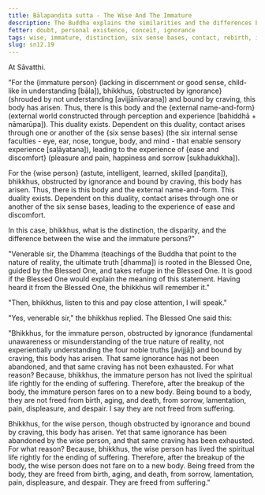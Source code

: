 ```yaml
---
title: Bālapaṇḍita sutta - The Wise And The Immature
description: The Buddha explains the similarities and the differences between the wise and the immature persons through dependent co-arising.
fetter: doubt, personal existence, conceit, ignorance
tags: wise, immature, distinction, six sense bases, contact, rebirth, ignorance, craving, dependent co-arising, suffering, dukkha, sn, sn12
slug: sn12.19
---
```


At Sāvatthi.

"For the \{immature person} (lacking in discernment or good sense, child-like in understanding [bāla]), bhikkhus, \{obstructed by ignorance} (shrouded by not understanding [avijjānīvaraṇa]) and bound by craving, this body has arisen. Thus, there is this body and the \{external name-and-form} (external world constructed through perception and experience [bahiddhā + nāmarūpa]). This duality exists. Dependent on this duality, contact arises through one or another of the \{six sense bases} (the six internal sense faculties - eye, ear, nose, tongue, body, and mind - that enable sensory experience [saḷāyatana]), leading to the experience of \{ease and discomfort} (pleasure and pain, happiness and sorrow [sukhadukkha]).

For the \{wise person} (astute, intelligent, learned, skilled [paṇḍita]), bhikkhus, obstructed by ignorance and bound by craving, this body has arisen. Thus, there is this body and the external name-and-form. This duality exists. Dependent on this duality, contact arises through one or another of the six sense bases, leading to the experience of ease and discomfort.

In this case, bhikkhus, what is the distinction, the disparity, and the difference between the wise and the immature persons?"

"Venerable sir, the Dhamma (teachings of the Buddha that point to the nature of reality, the ultimate truth [dhamma]) is rooted in the Blessed One, guided by the Blessed One, and takes refuge in the Blessed One. It is good if the Blessed One would explain the meaning of this statement. Having heard it from the Blessed One, the bhikkhus will remember it."

"Then, bhikkhus, listen to this and pay close attention, I will speak."

"Yes, venerable sir," the bhikkhus replied. The Blessed One said this:

"Bhikkhus, for the immature person, obstructed by ignorance (fundamental unawareness or misunderstanding of the true nature of reality, not experientially understanding the four noble truths [avijjā]) and bound by craving, this body has arisen. That same ignorance has not been abandoned, and that same craving has not been exhausted. For what reason? Because, bhikkhus, the immature person has not lived the spiritual life rightly for the ending of suffering. Therefore, after the breakup of the body, the immature person fares on to a new body. Being bound to a body, they are not freed from birth, aging, and death, from sorrow, lamentation, pain, displeasure, and despair. I say they are not freed from suffering.

Bhikkhus, for the wise person, though obstructed by ignorance and bound by craving, this body has arisen. Yet that same ignorance has been abandoned by the wise person, and that same craving has been exhausted. For what reason? Because, bhikkhus, the wise person has lived the spiritual life rightly for the ending of suffering. Therefore, after the breakup of the body, the wise person does not fare on to a new body. Being freed from the body, they are freed from birth, aging, and death, from sorrow, lamentation, pain, displeasure, and despair. They are freed from suffering."